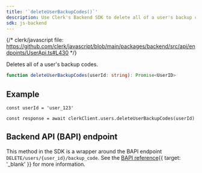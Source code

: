 ```yaml
---
title: '`deleteUserBackupCodes()`'
description: Use Clerk's Backend SDK to delete all of a user's backup codes.
sdk: js-backend
---
```


{/* clerk/javascript file: https://github.com/clerk/javascript/blob/main/packages/backend/src/api/endpoints/UserApi.ts#L430 */}

Deletes all of a user's backup codes.

```ts
function deleteUserBackupCodes(userId: string): Promise<UserID>
```

## Example

<Include src="_partials/backend/usage" />

```tsx
const userId = 'user_123'

const response = await clerkClient.users.deleteUserBackupCodes(userId)
```

## Backend API (BAPI) endpoint

This method in the SDK is a wrapper around the BAPI endpoint `DELETE/users/{user_id}/backup_code`. See the [BAPI reference](/docs/reference/backend-api/tag/users/delete/users/%7Buser_id%7D/backup_code){{ target: '_blank' }} for more information.
